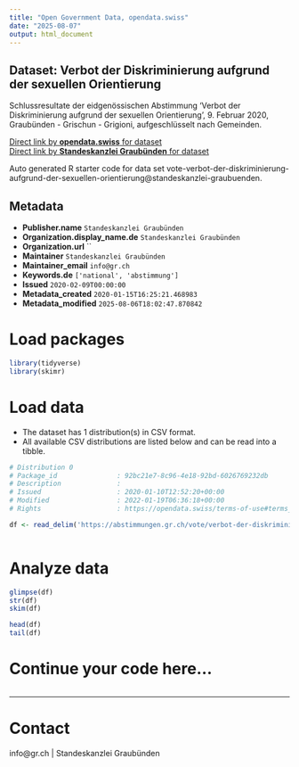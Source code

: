 ```yaml
---
title: "Open Government Data, opendata.swiss"
date: "2025-08-07"
output: html_document
---
```


## Dataset: Verbot der Diskriminierung aufgrund der sexuellen Orientierung

Schlussresultate der eidgenössischen Abstimmung 'Verbot der Diskriminierung aufgrund der sexuellen Orientierung', 9. Februar 2020, Graubünden - Grischun - Grigioni, aufgeschlüsselt nach Gemeinden.

[Direct link by **opendata.swiss** for dataset](https://opendata.swiss/de/dataset/verbot-der-diskriminierung-aufgrund-der-sexuellen-orientierung)<br>
[Direct link by **Standeskanzlei Graubünden** for dataset](https://abstimmungen.gr.ch/vote/verbot-der-diskriminierung-aufgrund-der-sexuellen-orientierung/data)

Auto generated R starter code for data set vote-verbot-der-diskriminierung-aufgrund-der-sexuellen-orientierung@standeskanzlei-graubuenden.

## Metadata

- **Publisher.name** `Standeskanzlei Graubünden`
- **Organization.display_name.de** `Standeskanzlei Graubünden`
- **Organization.url** ``
- **Maintainer** `Standeskanzlei Graubünden`
- **Maintainer_email** `info@gr.ch`
- **Keywords.de** `['national', 'abstimmung']`
- **Issued** `2020-02-09T00:00:00`
- **Metadata_created** `2020-01-15T16:25:21.468983`
- **Metadata_modified** `2025-08-06T18:02:47.870842`


# Load packages

```r

library(tidyverse)
library(skimr)

```

# Load data

-   The dataset has 1 distribution(s) in CSV format.
-   All available CSV distributions are listed below and can be read into a tibble.

```r

# Distribution 0
# Package_id               : 92bc21e7-8c96-4e18-92bd-6026769232db
# Description              : 
# Issued                   : 2020-01-10T12:52:20+00:00
# Modified                 : 2022-01-19T06:36:18+00:00
# Rights                   : https://opendata.swiss/terms-of-use#terms_by

df <- read_delim('https://abstimmungen.gr.ch/vote/verbot-der-diskriminierung-aufgrund-der-sexuellen-orientierung/data-csv')



```

# Analyze data

```r

glimpse(df)
str(df)
skim(df)

head(df)
tail(df)

```

# Continue your code here...

```r

```

------------------------------------------------------------------------

# Contact

info@gr.ch | Standeskanzlei Graubünden
